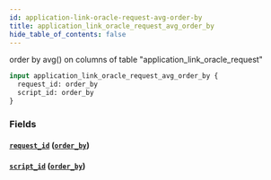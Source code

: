 ```yaml
---
id: application-link-oracle-request-avg-order-by
title: application_link_oracle_request_avg_order_by
hide_table_of_contents: false
---
```



order by avg() on columns of table "application_link_oracle_request"

```graphql
input application_link_oracle_request_avg_order_by {
  request_id: order_by
  script_id: order_by
}
```


### Fields

#### [`request_id`](#) ([`order_by`](../enums/order-by))




#### [`script_id`](#) ([`order_by`](../enums/order-by))






